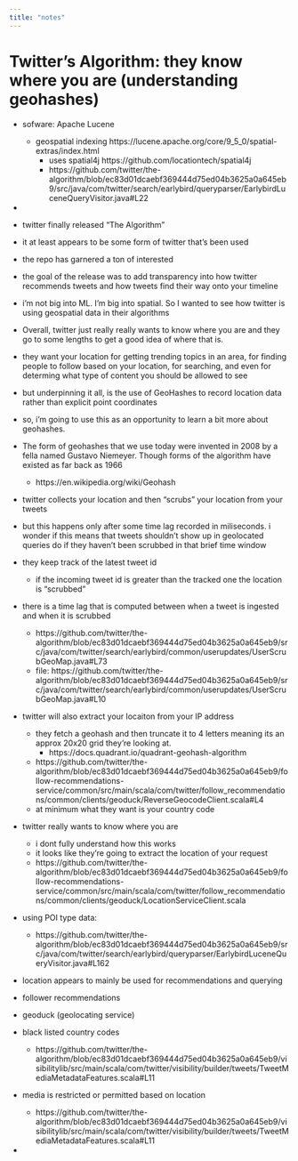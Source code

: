 ```yaml
---
title: "notes"
---
```


# Twitter's Algorithm: they know where you are (understanding geohashes)

-   sofware: Apache Lucene

    -   geospatial indexing https://lucene.apache.org/core/9_5_0/spatial-extras/index.html
        -   uses spatial4j https://github.com/locationtech/spatial4j
        -   https://github.com/twitter/the-algorithm/blob/ec83d01dcaebf369444d75ed04b3625a0a645eb9/src/java/com/twitter/search/earlybird/queryparser/EarlybirdLuceneQueryVisitor.java#L22

-   

-   twitter finally released "The Algorithm"

-   it at least appears to be some form of twitter that's been used

-   the repo has garnered a ton of interested

-   the goal of the release was to add transparency into how twitter recommends tweets and how tweets find their way onto your timeline

-   i'm not big into ML. I'm big into spatial. So I wanted to see how twitter is using geospatial data in their algorithms

-   Overall, twitter just really really wants to know where you are and they go to some lengths to get a good idea of where that is.

-   they want your location for getting trending topics in an area, for finding people to follow based on your location, for searching, and even for determing what type of content you should be allowed to see

-   but underpinning it all, is the use of GeoHashes to record location data rather than explicit point coordinates

-   so, i'm going to use this as an opportunity to learn a bit more about geohashes.

-   The form of geohashes that we use today were invented in 2008 by a fella named Gustavo Niemeyer. Though forms of the algorithm have existed as far back as 1966

    -   https://en.wikipedia.org/wiki/Geohash

-   twitter collects your location and then "scrubs" your location from your tweets

-   but this happens only after some time lag recorded in miliseconds. i wonder if this means that tweets shouldn't show up in geolocated queries do if they haven't been scrubbed in that brief time window

-   they keep track of the latest tweet id

    -   if the incoming tweet id is greater than the tracked one the location is "scrubbed"

-   there is a time lag that is computed between when a tweet is ingested and when it is scrubbed

    -   https://github.com/twitter/the-algorithm/blob/ec83d01dcaebf369444d75ed04b3625a0a645eb9/src/java/com/twitter/search/earlybird/common/userupdates/UserScrubGeoMap.java#L73
    -   file: https://github.com/twitter/the-algorithm/blob/ec83d01dcaebf369444d75ed04b3625a0a645eb9/src/java/com/twitter/search/earlybird/common/userupdates/UserScrubGeoMap.java#L10

-   twitter will also extract your locaiton from your IP address

    -   they fetch a geohash and then truncate it to 4 letters meaning its an approx 20x20 grid they're looking at.
        -   https://docs.quadrant.io/quadrant-geohash-algorithm
    -   https://github.com/twitter/the-algorithm/blob/ec83d01dcaebf369444d75ed04b3625a0a645eb9/follow-recommendations-service/common/src/main/scala/com/twitter/follow_recommendations/common/clients/geoduck/ReverseGeocodeClient.scala#L4
    -   at minimum what they want is your country code

-   twitter really wants to know where you are

    -   i dont fully understand how this works
    -   it looks like they're going to extract the location of your request
    -   https://github.com/twitter/the-algorithm/blob/ec83d01dcaebf369444d75ed04b3625a0a645eb9/follow-recommendations-service/common/src/main/scala/com/twitter/follow_recommendations/common/clients/geoduck/LocationServiceClient.scala

-   using POI type data:

    -   https://github.com/twitter/the-algorithm/blob/ec83d01dcaebf369444d75ed04b3625a0a645eb9/src/java/com/twitter/search/earlybird/queryparser/EarlybirdLuceneQueryVisitor.java#L162

-   location appears to mainly be used for recommendations and querying

-   follower recommendations

-   geoduck (geolocating service)

-   black listed country codes

    -   https://github.com/twitter/the-algorithm/blob/ec83d01dcaebf369444d75ed04b3625a0a645eb9/visibilitylib/src/main/scala/com/twitter/visibility/builder/tweets/TweetMediaMetadataFeatures.scala#L11

-   media is restricted or permitted based on location

    -   https://github.com/twitter/the-algorithm/blob/ec83d01dcaebf369444d75ed04b3625a0a645eb9/visibilitylib/src/main/scala/com/twitter/visibility/builder/tweets/TweetMediaMetadataFeatures.scala#L11

-